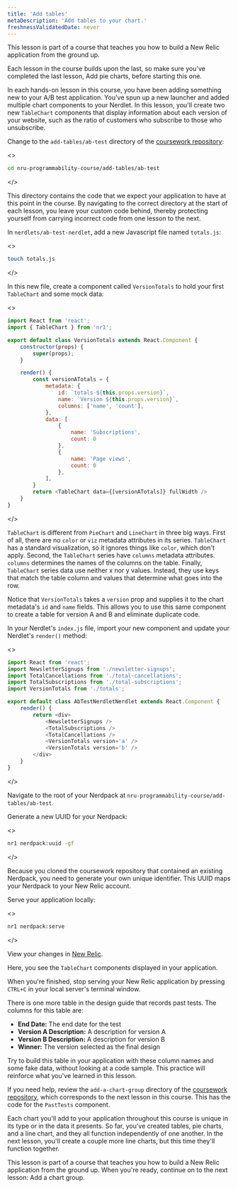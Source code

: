 ```yaml
---
title: 'Add tables'
metaDescription: 'Add tables to your chart.'
freshnessValidatedDate: never
---
```




<Callout variant="tip">

This lesson is part of a course that teaches you how to build a New Relic application from the ground up.

Each lesson in the course builds upon the last, so make sure you've completed the last lesson, Add pie charts, before starting this one.

</Callout>

In each hands-on lesson in this course, you have been adding something new to your A/B test application. You've spun up a new launcher and added multiple chart components to your Nerdlet. In this lesson, you'll create two new `TableChart` components that display information about each version of your website, such as the ratio of customers who subscribe to those who unsubscribe. 

<Steps>

<Step>

Change to the `add-tables/ab-test` directory of the [coursework repository](https://github.com/newrelic-experimental/nru-programmability-course):

<>

```sh
cd nru-programmability-course/add-tables/ab-test
```
</>

This directory contains the code that we expect your application to have at this point in the course. By navigating to the correct directory at the start of each lesson, you leave your custom code behind, thereby protecting yourself from carrying incorrect code from one lesson to the next.

</Step>

<Step>

In `nerdlets/ab-test-nerdlet`, add a new Javascript file named `totals.js`:

<>

```sh
touch totals.js
```
</>

</Step>

<Step>

In this new file, create a component called `VersionTotals` to hold your first `TableChart` and some mock data:

<>

```js fileName=nerdlets/ab-test-nerdlet/totals.js
import React from 'react';
import { TableChart } from 'nr1';

export default class VersionTotals extends React.Component {
    constructor(props) {
        super(props);
    }

    render() {
        const versionATotals = {
            metadata: {
                id: `totals-${this.props.version}`,
                name: `Version ${this.props.version}`,
                columns: ['name', 'count'],
            },
            data: [
                {
                    name: 'Subscriptions',
                    count: 0
                },
                {
                    name: 'Page views',
                    count: 0
                },
            ],
        }
        return <TableChart data={[versionATotals]} fullWidth />
    }
}
```

</>

`TableChart` is different from `PieChart` and `LineChart` in three big ways. First of all, there are no `color` or `viz` metadata attributes in its series. `TableChart` has a standard visualization, so it ignores things like `color`, which don't apply. Second, the `TableChart` series have `columns` metadata attributes. `columns` determines the names of the columns on the table. Finally, `TableChart` series data use neither x nor y values. Instead, they use keys that match the table column and values that determine what goes into the row.

Notice that `VersionTotals` takes a `version` prop and supplies it to the chart metadata's `id` and `name` fields. This allows you to use this same component to create a table for version A and B and eliminate duplicate code.

</Step>

<Step>

In your Nerdlet's `index.js` file, import your new component and update your Nerdlet's `render()` method:

<>

```js fileName=nerdlets/ab-test-nerdlet/index.js lineHighlight=5,13-14
import React from 'react';
import NewsletterSignups from './newsletter-signups';
import TotalCancellations from './total-cancellations';
import TotalSubscriptions from './total-subscriptions';
import VersionTotals from './totals';

export default class AbTestNerdletNerdlet extends React.Component {
    render() {
        return <div>
            <NewsletterSignups />
            <TotalSubscriptions />
            <TotalCancellations />
            <VersionTotals version='a' />
            <VersionTotals version='b' />
        </div>
    }
}
```
</>

</Step>

<Step>

Navigate to the root of your Nerdpack at `nru-programmability-course/add-tables/ab-test`.

</Step>

<Step>

Generate a new UUID for your Nerdpack:

<>

```sh
nr1 nerdpack:uuid -gf
```
</>

Because you cloned the coursework repository that contained an existing Nerdpack, you need to generate your own unique identifier. This UUID maps your Nerdpack to your New Relic account.

</Step>

<Step>

Serve your application locally:

<>

```sh
nr1 nerdpack:serve
```
</>

</Step>

<Step>

View your changes in [New Relic](https://one.newrelic.com?nerdpacks=local).

Here, you see the `TableChart` components displayed in your application.

When you're finished, stop serving your New Relic application by pressing `CTRL+C` in your local server's terminal window.

</Step>

</Steps>

<Callout variant="tip" title="Extra credit">

There is one more table in the design guide that records past tests. The columns for this table are:

- **End Date:** The end date for the test
- **Version A Description:** A description for version A
- **Version B Description:** A description for version B
- **Winner:** The version selected as the final design

Try to build this table in your application with these column names and some fake data, without looking at a code sample. This practice will reinforce what you've learned in this lesson.

If you need help, review the `add-a-chart-group` directory of the [coursework repository](https://github.com/newrelic-experimental/nru-programmability-course), which corresponds to the next lesson in this course. This has the code for the `PastTests` component.

</Callout>

Each chart you'll add to your application throughout this course is unique in its type or in the data it presents. So far, you've created tables, pie charts, and a line chart, and they all function independently of one another. In the next lesson, you'll create a couple more line charts, but this time they'll function together.

<Callout variant="tip">

This lesson is part of a course that teaches you how to build a New Relic application from the ground up. When you're ready, continue on to the next lesson: Add a chart group.

</Callout>

